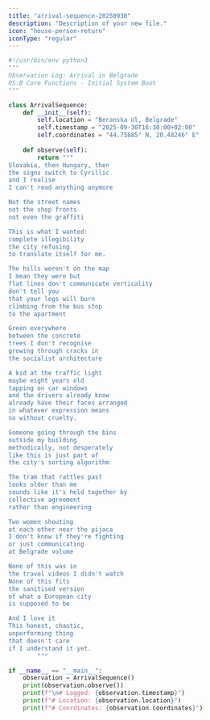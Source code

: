```yaml
---
title: "arrival-sequence-20250930"
description: "Description of your new file."
icon: "house-person-return"
iconType: "regular"
---
```


```python arrival-sequence-20250930
#!/usr/bin/env python3
"""
Observation Log: Arrival in Belgrade
OS:B Core Functions - Initial System Boot
"""

class ArrivalSequence:
    def __init__(self):
        self.location = "Beranska Ul, Belgrade"
        self.timestamp = "2025-09-30T16:30:00+02:00"
        self.coordinates = "44.75885° N, 20.48246° E"
    
    def observe(self):
        return """
Slovakia, then Hungary, then
the signs switch to Cyrillic
and I realise
I can't read anything anymore

Not the street names
not the shop fronts
not even the graffiti

This is what I wanted:
complete illegibility
the city refusing
to translate itself for me.

The hills weren't on the map
I mean they were but
flat lines don't communicate verticality
don't tell you
that your legs will burn
climbing from the bus stop
to the apartment

Green everywhere
between the concrete
trees I don't recognise
growing through cracks in
the socialist architecture

A kid at the traffic light
maybe eight years old
tapping on car windows
and the drivers already know
already have their faces arranged
in whatever expression means
no without cruelty.

Someone going through the bins
outside my building
methodically, not desperately
like this is just part of
the city's sorting algorithm

The tram that rattles past
looks older than me
sounds like it's held together by
collective agreement
rather than engineering

Two women shouting
at each other near the pijaca
I don't know if they're fighting
or just communicating
at Belgrade volume

None of this was in
the travel videos I didn't watch
None of this fits
the sanitised version
of what a European city
is supposed to be

And I love it
This honest, chaotic,
unperforming thing
that doesn't care
if I understand it yet.
        """

if __name__ == "__main__":
    observation = ArrivalSequence()
    print(observation.observe())
    print(f"\n# Logged: {observation.timestamp}")
    print(f"# Location: {observation.location}")
    print(f"# Coordinates: {observation.coordinates}")
```